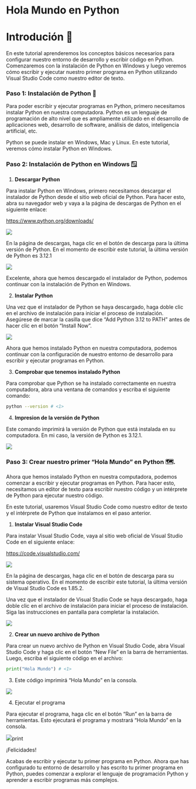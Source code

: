 # Hola Mundo en Python

# Introdución 🫥

:::{.text-justify} 
En este tutorial aprenderemos los conceptos básicos necesarios para configurar nuestro entorno de desarrollo y escribir código en Python. Comenzaremos con la instalación de Python en Windows y luego veremos cómo escribir y ejecutar nuestro primer programa en Python utilizando Visual Studio Code como nuestro editor de texto.
:::

### Paso 1: Instalación de Python 🐍

Para poder escribir y ejecutar programas en Python, primero necesitamos instalar Python en nuestra computadora. Python es un lenguaje de programación de alto nivel que es ampliamente utilizado en el desarrollo de aplicaciones web, desarrollo de software, análisis de datos, inteligencia artificial, etc.

::: {.callout-note}
Python se puede instalar en Windows, Mac y Linux. En este tutorial, veremos cómo instalar Python en Windows.
:::

### Paso 2: Instalación de Python en Windows 🪟

1.  **Descargar Python**

Para instalar Python en Windows, primero necesitamos descargar el instalador de Python desde el sitio web oficial de Python. Para hacer esto, abra su navegador web y vaya a la página de descargas de Python en el siguiente enlace:

::: {.text-center}
<https://www.python.org/downloads/>
:::

![](images/paste-1.png){fig-align="center"}

En la página de descargas, haga clic en el botón de descarga para la última versión de Python. En el momento de escribir este tutorial, la última versión de Python es 3.12.1

![](images/paste-2.png){fig-align="center"}

Excelente, ahora que hemos descargado el instalador de Python, podemos continuar con la instalación de Python en Windows.

2.  **Instalar Python**

Una vez que el instalador de Python se haya descargado, haga doble clic en el archivo de instalación para iniciar el proceso de instalación. Asegúrese de marcar la casilla que dice "Add Python 3.12 to PATH" antes de hacer clic en el botón "Install Now".

![](images/paste-4.png){fig-align="center"}

Ahora que hemos instalado Python en nuestra computadora, podemos continuar con la configuración de nuestro entorno de desarrollo para escribir y ejecutar programas en Python.

3.  **Comprobar que tenemos instalado Python**

Para comprobar que Python se ha instalado correctamente en nuestra computadora, abra una ventana de comandos y escriba el siguiente comando:

``` bash
python --version # <1>
```

4.  **Impresion de la versión de Python**

Este comando imprimirá la versión de Python que está instalada en su computadora. En mi caso, la versión de Python es 3.12.1.

![](images/paste-5.png){fig-align="center"}

### Paso 3: Crear nuestro primer "Hola Mundo" en Python 🗺️.

Ahora que hemos instalado Python en nuestra computadora, podemos comenzar a escribir y ejecutar programas en Python. Para hacer esto, necesitamos un editor de texto para escribir nuestro código y un intérprete de Python para ejecutar nuestro código.

En este tutorial, usaremos Visual Studio Code como nuestro editor de texto y el intérprete de Python que instalamos en el paso anterior.

1.  **Instalar Visual Studio Code**

Para instalar Visual Studio Code, vaya al sitio web oficial de Visual Studio Code en el siguiente enlace:

::: {.text-center}
<https://code.visualstudio.com/>
:::

![](images/paste-6.png){fig-align="center"}

En la página de descargas, haga clic en el botón de descarga para su sistema operativo. En el momento de escribir este tutorial, la última versión de Visual Studio Code es 1.85.2.

Una vez que el instalador de Visual Studio Code se haya descargado, haga doble clic en el archivo de instalación para iniciar el proceso de instalación. Siga las instrucciones en pantalla para completar la instalación.

![](images/paste-7.png){fig-align="center"}

2.  **Crear un nuevo archivo de Python**

Para crear un nuevo archivo de Python en Visual Studio Code, abra Visual Studio Code y haga clic en el botón "New File" en la barra de herramientas. Luego, escriba el siguiente código en el archivo:

``` python
print("Hola Mundo") # <1>
```

3.  Este código imprimirá "Hola Mundo" en la consola.

![](images/paste-8.png){fig-align="center"}

4.  Ejecutar el programa

Para ejecutar el programa, haga clic en el botón "Run" en la barra de herramientas. Esto ejecutará el programa y mostrará "Hola Mundo" en la consola.

![](images/paste-9.png)print

::: {.text-center}
¡Felicidades! 

Acabas de escribir y ejecutar tu primer programa en Python. Ahora que has configurado tu entorno de desarrollo y has escrito tu primer programa en Python, puedes comenzar a explorar el lenguaje de programación Python y aprender a escribir programas más complejos.
:::